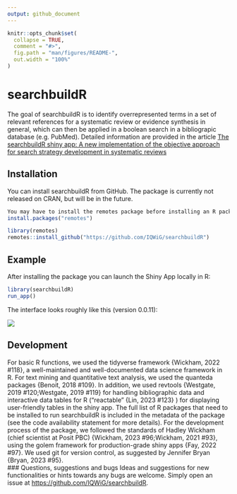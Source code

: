 ```yaml
---
output: github_document
---
```


<!-- README.md is generated from README.Rmd. Please edit that file -->

```r
knitr::opts_chunk$set(
  collapse = TRUE,
  comment = "#>",
  fig.path = "man/figures/README-",
  out.width = "100%"
)
```

# searchbuildR

<!-- badges: start -->

<!-- badges: end -->

The goal of searchbuildR is to identify overrepresented terms in a set of relevant references for a systematic review or evidence synthesis in general, which can then be applied in a boolean search in a bibliograpic database (e.g. PubMed). Detailed information are provided in the article [The searchbuildR shiny app: A new implementation of the objective approach for search strategy development in systematic reviews](https://doi.org/10.1002/cesm.12078)

## Installation

You can install searchbuildR from GitHub. The package is currently not released on CRAN, but will be in the future.

```r
You may have to install the remotes package before installing an R package from github
install.packages("remotes")

```

```r
library(remotes)
remotes::install_github("https://github.com/IQWiG/searchbuildR")

```

## Example

After installing the package you can launch the Shiny App locally in R:

```r
library(searchbuildR)
run_app()
```

The interface looks roughly like this (version 0.0.11):

<img src="inst/extdata/screenshot_searchbuildR.png"/>

## Development

For basic R functions, we used the tidyverse framework {Wickham, 2022 #118}, a well-maintained and well-documented data science framework in R. For text mining and quantitative text analysis, we used the quanteda packages {Benoit, 2018 #109}. In addition, we used revtools {Westgate, 2019 #120;Westgate, 2019 #119} for handling bibliographic data and interactive data tables for R (“reactable” {Lin, 2023 #123} ) for displaying user-friendly tables in the shiny app. The full list of R packages that need to be installed to run searchbuildR is included in the metadata of the package (see the code availability statement for more details). For the development process of the package, we followed the standards of Hadley Wickham (chief scientist at Posit PBC) {Wickham, 2023 #96;Wickham, 2021 #93}, using the golem framework for production-grade shiny apps {Fay, 2022 #97}. We used git for version control, as suggested by Jennifer Bryan {Bryan, 2023 #95}.\
\### Questions, suggestions and bugs Ideas and suggestions for new functionalities or hints towards any bugs are welcome. Simply open an issue at <https://github.com/IQWiG/searchbuildR>.
